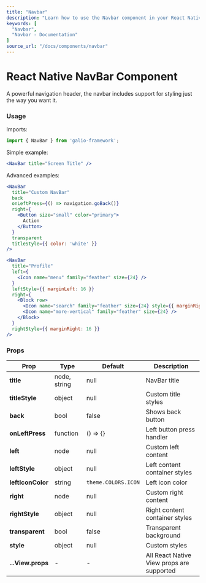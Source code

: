```yaml
---
title: "Navbar"
description: "Learn how to use the Navbar component in your React Native applications with Galio Framework."
keywords: [
  "Navbar",
  "Navbar - Documentation"
]
source_url: "/docs/components/navbar"
---
```


# React Native NavBar Component

A powerful navigation header, the navbar includes support for styling just the way you want it.

<CarbonAds serve="CE7IPK3L" placement="galioio" />

### Usage

Imports:

```jsx
import { NavBar } from 'galio-framework';
```

Simple example:

```jsx
<NavBar title="Screen Title" />
```

Advanced examples:

```jsx
<NavBar
  title="Custom NavBar"
  back
  onLeftPress={() => navigation.goBack()}
  right={
    <Button size="small" color="primary">
      Action
    </Button>
  }
  transparent
  titleStyle={{ color: 'white' }}
/>

<NavBar
  title="Profile"
  left={
    <Icon name="menu" family="feather" size={24} />
  }
  leftStyle={{ marginLeft: 16 }}
  right={
    <Block row>
      <Icon name="search" family="feather" size={24} style={{ marginRight: 16 }} />
      <Icon name="more-vertical" family="feather" size={24} />
    </Block>
  }
  rightStyle={{ marginRight: 16 }}
/>
```

### Props

| Prop          | Type         | Default            | Description                                                  |
| ------------- | ------------ | ------------------ | ------------------------------------------------------------ |
| **title**     | node, string | null               | NavBar title                                                 |
| **titleStyle**| object       | null               | Custom title styles                                          |
| **back**      | bool         | false              | Shows back button                                            |
| **onLeftPress**| function    | () => {}           | Left button press handler                                    |
| **left**      | node         | null               | Custom left content                                          |
| **leftStyle** | object       | null               | Left content container styles                                |
| **leftIconColor** | string   | `theme.COLORS.ICON`  | Left icon color                                              |
| **right**     | node         | null               | Custom right content                                         |
| **rightStyle**| object       | null               | Right content container styles                               |
| **transparent**| bool        | false              | Transparent background                                       |
| **style**     | object       | null               | Custom styles                                                |
| **...View.props** | -      | -                  | All React Native View props are supported                    |